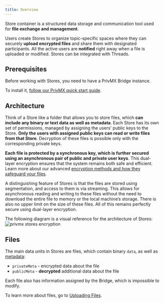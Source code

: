 ```yaml
---
title: Overview
---
```


Store container is a structured data storage and communication tool used for **file exchange and management**.

Users create Stores to organize topic-specific spaces where they can securely **upload encrypted files** and share them with designated participants.
All the active users are **notified** right away when a file is uploaded or modified. 
Stores can be integrated with Threads.

## Prerequisites

Before working with Stores, you need to have a PrivMX Bridge instance.

To install it, [follow our PrivMX quick start guide](../quick-start).

## Architecture

Think of a Store like a folder that allows you to store files, which **can include any binary or text data as well as metadata**. 
Each Store has its own set of permissions, managed by assigning the users’ public keys to the Store.
**Only the users with assigned public keys can read or write files from that Store**. 
Decryption of these files is possible only with the corresponding private keys.

**Each file is protected by a synchronous key, which is further secured using an asynchronous pair of public and private user keys**. 
This dual-layer encryption ensures that the system remains both safe and efficient. 
Learn more about our advanced [encryption methods and how they safeguard your files](./encryption).

A distinguishing feature of Stores is that the files are stored using segmentation, and access to them is via streaming. 
This allows for asynchronous reading and writing to these files without the need to download the entire file to memory or the local machine’s storage. 
There is also no upper limit on the size of these files. All of this remains perfectly secure using dual-layer encryption.

The following diagram is a visual reference for the architecture of Stores:
![privmx stores encryption](/img/privmx-stores.svg)

## Files

The main data units in Stores are files, which contain binary `data`, as well as [metadata](./handling-files#about-files):

- `privateMeta` - encrypted data about the file
- `publicMeta` - **decrypted** additional data about the file

Each file also has information assigned by the Bridge, which is impossible to modify.

To learn more about files, go to [Uploading Files](./uploading-files).

